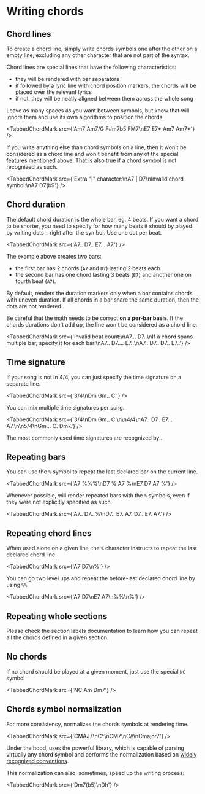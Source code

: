 
# Writing chords

## Chord lines

To create a chord line, simply write chords symbols one after the other on a empty line, excluding any other character that are not part of the <CM/> syntax.

Chord lines are special lines that have the following characteristics:

- they will be rendered with bar separators `|`
- if followed by a lyric line with chord position markers, the chords will be placed over the relevant lyrics
- if not, they will be neatly aligned between them across the whole song

Leave as many spaces as you want between symbols, but know that <CM/> will ignore them and use its own algorithms to position the chords.

<TabbedChordMark src={'Am7 Am7/G F#m7b5 FM7\nE7   E7+ Am7   Am7+'} />

If you write anything else than chord symbols on a line, then it won't be considered as a chord line and won't benefit from any of the special features mentioned above.
That is also true if a chord symbol is not recognized as such.

<TabbedChordMark src={'Extra "|" character:\nA7 | D7\nInvalid chord symbol:\nA7 D7(b9'} />

## Chord duration

The default chord duration is the whole bar, eg. 4 beats.
If you want a chord to be shorter, you need to specify for how many beats it should by played by writing dots `.` right after the symbol.
Use one dot per beat.

<TabbedChordMark src={'A7.. D7.. E7... A7.'} />

The example above creates two bars:
- the first bar has 2 chords (`A7` and `D7`) lasting 2 beats each
- the second bar has one chord lasting 3 beats (`E7`) and another one on fourth beat (`A7`).

By default, <CM/> renders the duration markers only when a bar contains chords with uneven duration. 
If all chords in a bar share the same duration, then the dots are not rendered.

Be careful that the math needs to be correct **on a per-bar basis**. 
If the chords durations don't add up, the line won't be considered as a chord line.

<TabbedChordMark src={'Invalid beat count:\nA7... D7..\nIf a chord spans multiple bar, specify it for each bar:\nA7.. D7.... E7..\nA7.. D7.. D7.. E7..'} />

## Time signature

If your song is not in 4/4, you can just specify the time signature on a separate line.

<TabbedChordMark src={'3/4\nDm Gm.. C.'} />

You can mix multiple time signatures per song.

<TabbedChordMark src={'3/4\nDm Gm.. C.\n\n4/4\nA7.. D7.. E7... A7.\n\n5/4\nGm... C. Dm7.'} />

The most commonly used time signatures are recognized by <CM/>.

## Repeating bars

You can use the `%` symbol to repeat the last declared bar on the current line.

<TabbedChordMark src={'A7 %%%\nD7 % A7 %\nE7 D7 A7 %'} />

Whenever possible, <CM/> will render repeated bars with the `%` symbols, even if they were not explicitly specified as such. 

<TabbedChordMark src={'A7.. D7.. %\nD7.. E7. A7. D7.. E7. A7.'} />

## Repeating chord lines

When used alone on a given line, the `%` character instructs <CM/> to repeat the last declared chord line.

<TabbedChordMark src={'A7 D7\n%'} />

You can go two level ups and repeat the before-last declared chord line by using `%%`

<TabbedChordMark src={'A7 D7\nE7 A7\n%%\n%'} />

## Repeating whole sections

Please check the section labels documentation to learn how you can repeat all the chords defined in a given section.

## No chords

If no chord should be played at a given moment, just use the special `NC` symbol

<TabbedChordMark src={'NC Am Dm7'} />

## Chords symbol normalization

For more consistency, <CM/> normalizes the chords symbols at rendering time.

<TabbedChordMark src={'CMAJ7\nC^\nCM7\nCΔ\nCmajor7'} />

Under the hood, <CM/> uses the powerful <CS/> library, which is capable of parsing virtually any chord symbol
and performs the normalization based on [widely recognized conventions](https://github.com/no-chris/chord-symbol#background-information). 

This normalization can also, sometimes, speed up the writing process:

<TabbedChordMark src={'Dm7(b5)\nDh'} />
